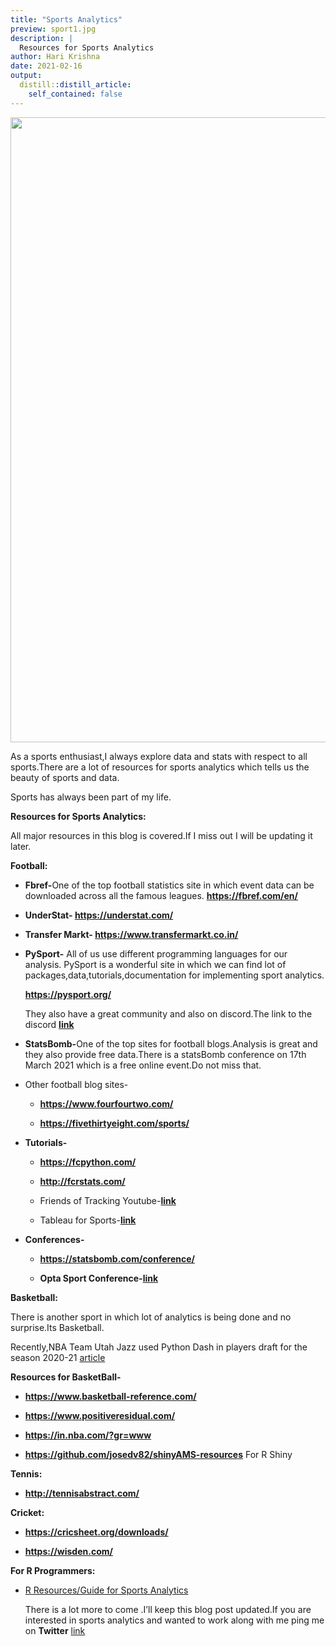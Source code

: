 ```yaml
---
title: "Sports Analytics"
preview: sport1.jpg
description: |
  Resources for Sports Analytics
author: Hari Krishna
date: 2021-02-16
output:
  distill::distill_article:
    self_contained: false
---
```


![](https://en.unesco.org/sites/default/files/styles/commemoration_header/public/commemorations/shutterstock_599738306.jpg?itok=uwCK97T9){width="1000"}

As a sports enthusiast,I always explore data and stats with respect to all sports.There are a lot of resources for sports analytics which tells us the beauty of sports and data.

Sports has always been part of my life.

**Resources for Sports Analytics:**

All major resources in this blog is covered.If I miss out I will be updating it later.

**Football:**

-   **Fbref-**One of the top football statistics site in which event data can be downloaded across all the famous leagues. [**https://fbref.com/en/**](https://fbref.com/en/)

-   **UnderStat- <https://understat.com/>**

-   **Transfer Markt- <https://www.transfermarkt.co.in/>**

-   **PySport-** All of us use different programming languages for our analysis. PySport is a wonderful site in which we can find lot of packages,data,tutorials,documentation for implementing sport analytics.

    [**https://pysport.org/**](https://pysport.org/)

    They also have a great community and also on discord.The link to the discord [**link**](https://discord.com/invite/pMZ57FC)

-   **StatsBomb-**One of the top sites for football blogs.Analysis is great and they also provide free data.There is a statsBomb conference on 17th March 2021 which is a free online event.Do not miss that.

-   Other football blog sites-

    -   [**https://www.fourfourtwo.com/**](https://www.fourfourtwo.com/)

    -   [**https://fivethirtyeight.com/sports/**](https://fivethirtyeight.com/sports/)

-   **Tutorials-**

    -   [**https://fcpython.com/**](https://fcpython.com/)

    -   [**http://fcrstats.com/**](http://fcrstats.com/)

    -   Friends of Tracking Youtube-[**link**](https://www.youtube.com/channel/UCUBFJYcag8j2rm_9HkrrA7w)

    -   Tableau for Sports-[**link**](https://www.youtube.com/channel/UCDhJJgBbFDk4CCcj-N9rHuA)

-   **Conferences-**

    -   [**https://statsbomb.com/conference/**](https://statsbomb.com/conference/)

    -   **Opta Sport Conference-[link](https://www.youtube.com/user/optasports)**

**Basketball:**

There is another sport in which lot of analytics is being done and no surprise.Its Basketball.

Recently,NBA Team Utah Jazz used Python Dash in players draft for the season 2020-21 [article](https://twitter.com/plotlygraphs/status/1336712674755944448?lang=en)

**Resources for BasketBall-**

-   [**https://www.basketball-reference.com/**](https://www.basketball-reference.com/)

-   [**https://www.positiveresidual.com/**](https://www.positiveresidual.com/)

-   [**https://in.nba.com/?gr=www**](https://in.nba.com/?gr=www)

-   [**https://github.com/josedv82/shinyAMS-resources**](https://github.com/josedv82/shinyAMS-resources){.uri} For R Shiny

**Tennis:**

-   [**http://tennisabstract.com/**](http://tennisabstract.com/)

**Cricket:**

-   [**https://cricsheet.org/downloads/**](https://cricsheet.org/downloads/)

-   [**https://wisden.com/**](https://wisden.com/)

**For R Programmers:**

-   [R Resources/Guide for Sports Analytics](https://docs.google.com/spreadsheets/d/16Xvhl7fCKEs1JTr-VXPZDmctO2gq4TcmuNmAhoHQQs0/edit#gid=507593318 "R Programming")

    There is a lot more to come .I'll keep this blog post updated.If you are interested in sports analytics and wanted to work along with me ping me on **Twitter** [link](https://twitter.com/Hakrishna19)
